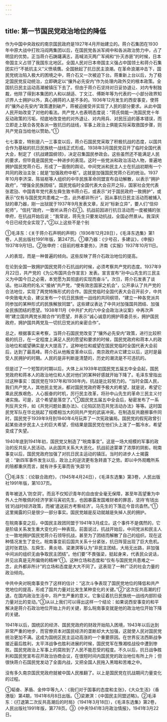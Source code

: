 ```yaml
---
---
---
```

title: 第一节国民党政治地位的降低
---



作为中国中央政权的南京国民政府是1927年4月开始建立的。蒋介石集团在1930年中原大战中打败冯阎两集团以后，在国民党各派军阀中和各派政治势力中，占了明显的优势。正当蒋介石踌躇满志，高喊消灭两广军阀和“扑灭赤匪”的时候，日本帝国主义占领了我国东北地区。全国人民对日本帝国主义强占中国领土和蒋介石集团实行“不抵抗主义”义愤填膺。全国掀起了抗日民主浪潮。在革命浪潮冲击下，国民党统治陷入极大的困境之中，蒋介石又一次被迫下台。蒋重新上台以后，为了稳定国民党反动统治，立即确定以“攘外必先安内”作为处理内政外交的根本政策。全国抗日民主运动高潮被镇压下去了。但由于蒋介石坚持对日妥协退让、对内专制独裁，他除了得到本集团的人和以胡适、丁文江、傅斯年等为代表的一小部分政界知识界人士拥护以外，真心拥蒋的人是不多的。1936年12月发生的西安事变，使蒋的“攘外必先安内”政策遭到破产，蒋被迫接受并实现了人民的部分要求。从此中国人民开始改变了对他的看法。共产党人也表明态度说：“蒋氏倘能一洗国民党十年反动政策的污垢，彻底地改变他的对外退让、对内用兵、对民压迫的基本错误，而立即走上联合各党各派一致抗日的战线，军事上政治上俱能实际采取救国步骤，则共产党自当给他以赞助。”①

七七事变，特别是八一三事变以后，蒋介石国民党采取了积极抗战的态度，以国共合作为基础的抗日民族统一战线正式形成。1938年3月国民党召开了临时全国代表大会，制定了《抗战建国纲领》，决定召集国民参政会。这些虽然还不能满足人民的要求，但毕竟是国民党一种进步的表现。这时一些党派和政治活动人物，普遍地拥护国民党蒋介石，形成了一面倒的舆论。中间党派和民主人士在抗战初期有一个共同的政治主张；就是“加强政府中枢”。这就是加强国民党蒋介石的统治。1937年10月李济深、陈铭枢等人组织的中华民族革命同盟宣布自动解散，以表示“拥护政府”，“增强全民族团结”。国民党临时全国代表大会召开之际，国家社会党代表张君劢、中国青年党代表左舜生致书蒋介石，或表示“对于国民政府一致拥护”，或表示“仅有与国民党共患难之一念，此外都非所计”。因从事抗日民主活动而被捕入狱的章乃器，刚一出狱就于1937年9月发表文章，反对“标新立异”，要人们“信仰舵师”，“信托”政府，一致听从蒋介石①。抗战前因进行抗日活动而一度被捕的张申府，在抗战开始后说：“我常说，蒋先生只要发动抗战，全国必然景从。我深庆今日已经完全实现了。”②以上这些不是个别

①毛泽东：《关于蒋介石声明的声明》（1936年12月28日），《毛泽东选集》第1卷，人民出版社1991年版，第247页。①章乃器：《少号召，多建议》，《申报》1937年9月1日。②张申府：《目前的根本要务》，济南《实报》1937年10月11日。

人的表现，而是一种普遍的倾向。这些反映了蒋介石政治地位的提高。

在论到全国一致拥护国民党蒋介石抗战的时候，必须考察共产党的态度。1937年9月22日，共产党的《为公布国共合作宣言》发表。宣言宣布“孙中山先生的三民主义为中国今日之必需，本党愿为其彻底的实现而奋斗”。次日，蒋介石发表了谈话。他以政府的名义“接纳”共产党，“使有效忠国家之机会”，公开承认了共产党的合法地位，实现了两党特殊形式的合作。国民党临时全国代表大会召开前夕，中共中央致电大会，建议发布一个抗日民族统一战线的共同纲领，“建立一种各党派共同参加的某种形式的民族解放同盟”。这些建议表达了中共对加强国共团结、加强全民族团结的愿望。1938年11月《中共扩大的六中全会政治决议案》中再次声明“建立国共两党长期合作”的愿望，并表示“诚心诚意的拥护蒋委员长，拥护国民政府，拥护国共两党及一切抗日党派的亲密合作”。

总之，根据事实来考察，当蒋介石国民党改变了“攘外必先安内”政策，进行比较积极的抗日，在一定程度上满足人民的愿望和要求的时候，国民党政府和蒋本人的政治地位和威望确实是大大提高了。这种地位和威望在国民党临时全国代表大会前后，达到了最高峰。蒋介石从他叛变革命以后，南京政府从它建立以后，这时是最受人民拥护的时期。人民的是非判断是清楚的，历史的潮流是不可违抗的。

但是过了一个短暂的时期以后，大体上从1939年初国民党五届五中全会起，国民党政府和蒋本人的政治地位和人民对他们的某种好感就开始下降了。毛泽东曾指出过这种事实：国民党在1937年和1938年内，抗战是比较努力的。“当时全国人民，我们共产党人，其他民主党派，都对国民党政府寄予极大的希望，就是说，希望它乘此民族艰危、人心振奋的时机，厉行民主改革，将孙中山先生的革命三民主义付诸实施。可是，这个希望是落空了。”①国民党五届五中全会后，秘密发布了一系列反共文件，如《共党问题处置办法》、《沦陷区防范共党活动办法》等等。这时国民党军队在华北挑起了规模相当大的同共产党的武装冲突。在制造反共磨擦事件同时，国民党于1939年9月到1940年4月玩弄了一次宪政骗局。国民党的假宪政曾引起某些进步民主人士的巨大希望，但结果是国民党在他们头上泼了一瓢冷水，希望变成了失望。

1940年底到1941年初，国民党又制造了“皖南事变”。这是一场大规模的军事的政治的反共反人民活动。从此国共关系大大恶化。抗战前途蒙罩了浓厚的阴影。皖南事变以后，国民党政府加强了对抗日民主运动的镇压。当时的进步人士揭露说：“新四军事件发生以后，政治上的逆流更有急转直下之势。即以中外观瞻所系的陪都重庆而言，就有许多无辜而告‘失踪’的

①毛泽东：《论联合政府》，（1945年4月24日），《毛泽东选集》第3卷，人民出版社1991年版，第1037页。

青年被送入‘防空洞’。而且不仅知识青年的自由安全毫无保障，甚至年高望重为中外人士所敬佩的经济学家马寅初先生，也因暴露发国难财者的罪恶，坚持‘有钱出钱’的战时经济政策，而被‘遣送前方考察经济’。马先生的下落迄今音讯杳然。”①这里揭露的只是很少一部分事实。国民党越是反动就越是失掉人民的拥护。

在皖南事变之后，中国民主政团同盟于1941年3月成立。这个事件不是偶然的，它是阶级关系发生重大变化的一种表现。前面说过，抗战开始后，中间党派和民主人士一致地拥护国民党蒋介石领导抗战，甚至为了团结而解散了自己的组织。现在这种情况发生了变化。皖南事变前后国共关系十分紧张，抗日阵营出现了巨大危机。这时张君劢、左舜生、黄炎培、梁漱溟等认为“非民主团结，大局无出路，非加强中间派的组织无由争取民主团结”。他们要“不畏强梁，挺起身来，代表民众说话，并见出真是无所偏倚的精神”①。这种立场和态度和“仅有与国民党共患难之一念，此外都非所计”的立场和态度是大大不同了。这表现了一种广泛的社会力量的政治倾向。

中共中央对皖南事变作了这样的估计：“这次斗争表现了国民党地位的降低和共产党地位的提高，形成了国共力量对比发生某种变化的关键。”②“这次反共高潮的打退，在国内政治生活中，将产生严重的意义。它象征着抗日民族统一战线内部阶级力量对比的变动。”③从以上我们可以得出这样一个结论：如果说西安事变的和平解决是蒋介石政治地位开始上升的关键，那么皖南事变就是他的政治地位开始下降的关键。

1941年以后，国统区的经济、国民党政府的财政开始陷入困境，1943年以后达到非常严重的地步，而官僚资本对国民经济的垄断却大大加强，这就使人民对国民党统治更加不满。这成为国统区民主运动高涨的一个重要原因。在世界反法西斯战争接近最后胜利，太平洋战争也胜利进展的时候，国民党军在豫湘桂战役中遭到惨败。国民党政治上军事上的腐败到了人民不能忍受的程度。不久以后，抗日战争胜利和国民党宣布召开政治协商会议，在很短时间内国民党的政治地位有所上升；但很快蒋介石国民党发动了全面内战，又把全国人民拖入黑暗和苦难之中。

没有多久南京国民党政府就被中国人民推翻了。以上是国民党在抗战期间力量变化的过程。

①韬奋、茅盾、金仲华等九人：《我们对于国事的态度和主张》，《大众生活》（香港版）第4期，1941年6月8日出版。①梁漱溟：《中国民主同盟述略》。②毛泽东：《打退第二次反共高潮后的时局》（1941年3月18日），《毛泽东选集》第2卷，人民出版社1991年版，第778页。③《中央1941年3月政治情报》，1941年3月22日。
